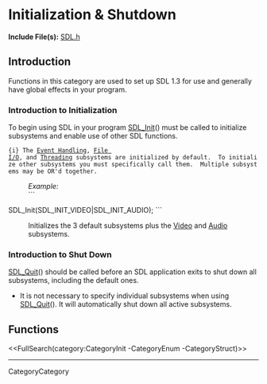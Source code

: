 <!-- #master-page:CategoryTemplate -->
<!-- #master-date:Unknown-Date -->
<!-- format wiki -->
<!-- language en -->

= Initialization & Shutdown =

'''Include File(s):''' [http://hg.libsdl.org/SDL/file/tip/include/SDL.h SDL.h]


== Introduction ==

Functions in this category are used to set up SDL 1.3 for use and generally have global effects in your program.

=== Introduction to Initialization ===

To begin using SDL in your program [[SDL_Init]]() must be called to initialize subsystems and enable use of other SDL functions. 
 {i} The [[CategoryEvents|Event Handling]], [[CategoryIO|File I/O]], and [[CategoryThread|Threading]] subsystems are initialized by default.  To initialize other subsystems you must specifically call them.  Multiple subsystems may be OR'd together. 
: ''Example:''
: ```
SDL_Init(SDL_INIT_VIDEO|SDL_INIT_AUDIO);
```
: Initializes the 3 default subsystems plus the [[CategoryVideo|Video]] and [[CategoryAudio|Audio]] subsystems.

=== Introduction to Shut Down ===

[[SDL_Quit]]() should be called before an SDL application exits to shut down all subsystems, including the default ones.
* It is not necessary to specify individual subsystems when using [[SDL_Quit]]().  It will automatically shut down all active subsystems. 

== Functions ==

<<FullSearch(category:CategoryInit -CategoryEnum -CategoryStruct)>>

----
CategoryCategory
